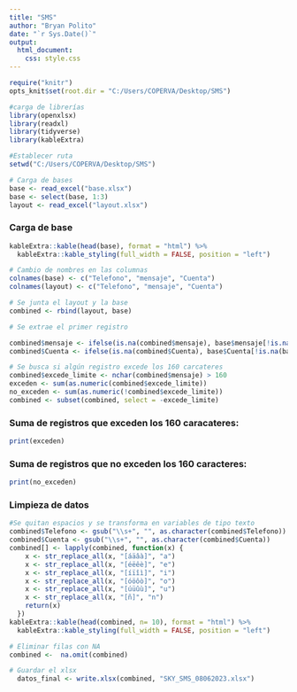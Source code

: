 ```yaml
---
title: "SMS"
author: "Bryan Polito"
date: "`r Sys.Date()`"
output:
  html_document:
    css: style.css
---
```


```r
require("knitr")
opts_knit$set(root.dir = "C:/Users/COPERVA/Desktop/SMS")
```

```r
#carga de librerías
library(openxlsx)
library(readxl)
library(tidyverse)
library(kableExtra)
```

```r
#Establecer ruta
setwd("C:/Users/COPERVA/Desktop/SMS")
```

```r
# Carga de bases
base <- read_excel("base.xlsx")
base <- select(base, 1:3)
layout <- read_excel("layout.xlsx")
```

### Carga de base

```r
kableExtra::kable(head(base), format = "html") %>%
  kableExtra::kable_styling(full_width = FALSE, position = "left")

```

```r
# Cambio de nombres en las columnas
colnames(base) <- c("Telefono", "mensaje", "Cuenta")
colnames(layout) <- c("Telefono", "mensaje", "Cuenta")
```

```r
# Se junta el layout y la base
combined <- rbind(layout, base)
```

```r
# Se extrae el primer registro

combined$mensaje <- ifelse(is.na(combined$mensaje), base$mensaje[!is.na(base$mensaje)][1], combined$mensaje)
combined$Cuenta <- ifelse(is.na(combined$Cuenta), base$Cuenta[!is.na(base$Cuenta)][1], combined$Cuenta)

# Se busca si algún registro excede los 160 carcateres
combined$excede_limite <- nchar(combined$mensaje) > 160
exceden <- sum(as.numeric(combined$excede_limite))
no_exceden <- sum(as.numeric(!combined$excede_limite))
combined <- subset(combined, select = -excede_limite)
```

### Suma de registros que exceden los 160 caracateres:

```r
print(exceden)
```

### Suma de registros que no exceden los 160 caracteres:

```r
print(no_exceden)
```

### Limpieza de datos

```r
#Se quitan espacios y se transforma en variables de tipo texto
combined$Telefono <- gsub("\\s+", "", as.character(combined$Telefono))
combined$Cuenta <- gsub("\\s+", "", as.character(combined$Cuenta))
combined[] <- lapply(combined, function(x) {
    x <- str_replace_all(x, "[áäâà]", "a")
    x <- str_replace_all(x, "[éëêè]", "e")
    x <- str_replace_all(x, "[íïîì]", "i")
    x <- str_replace_all(x, "[óöôò]", "o")
    x <- str_replace_all(x, "[úüûù]", "u")
    x <- str_replace_all(x, "[ñ]", "n")
    return(x)
  })
kableExtra::kable(head(combined, n= 10), format = "html") %>%
  kableExtra::kable_styling(full_width = FALSE, position = "left")

```

```r
# Eliminar filas con NA
combined <-  na.omit(combined)
```

```r
# Guardar el xlsx
  datos_final <- write.xlsx(combined, "SKY_SMS_08062023.xlsx")
```
